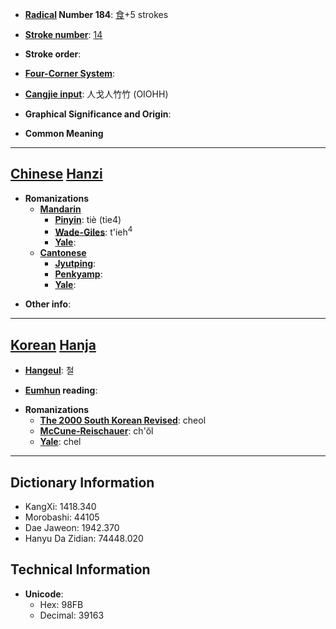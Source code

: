 * '''[[Wiktionary:Chinese radical index| Radical]] Number 184''': [[Wiktionary:Chinese radical index 食|食]]+5 strokes

* '''[[Wiktionary:Chinese total strokes index|Stroke number]]''': [[Wiktionary:Chinese total strokes index 14|14]]

* '''Stroke order''': 

* '''[[Wiktionary:Chinese four corner index|Four-Corner System]]''': 

* '''[[Wiktionary:Chinese Cangjie index|Cangjie input]]''': 人戈人竹竹 (OIOHH)

* '''Graphical Significance and Origin''': 

* '''Common Meaning'''

----

== [[Chinese]] [[Hanzi]] ==

* '''Romanizations'''
** '''[[Mandarin]]'''
*** '''[[Pinyin]]''': tiè (tie4)
*** '''[[Wade-Giles]]''': t'ieh<sup>4</sup>
*** '''[[Yale]]''': 
** '''[[Cantonese]]'''
*** '''[[Jyutping]]''':
*** '''[[Penkyamp]]''': 
*** '''[[Yale]]''': 

* '''Other info''': 

----

== [[Korean]] [[Hanja]] ==

* '''[[Hangeul]]''': 철

* '''[[Eumhun]] reading''': 

* '''Romanizations'''
** '''[[The 2000 South Korean Revised Romanization|The 2000 South Korean Revised]]''': cheol
** '''[[McCune-Reischauer]]''': ch'ŏl
** '''[[Yale]]''': chel

----

== Dictionary Information ==

* KangXi: 1418.340
* Morobashi: 44105
* Dae Jaweon: 1942.370
* Hanyu Da Zidian: 74448.020

== Technical Information ==

* '''Unicode''':
** Hex: 98FB
** Decimal: 39163